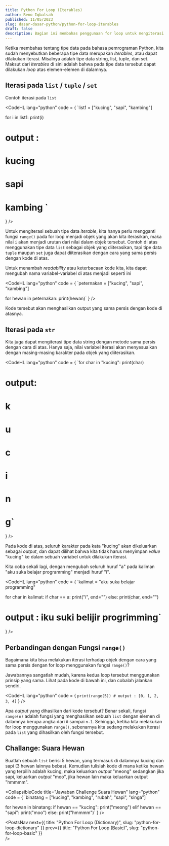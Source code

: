```yaml
---
title: Python For Loop (Iterables)
author: Reno Iqbalsah
published: 11/05/2023
slug: dasar-dasar-python/python-for-loop-iterables
draft: false
description: Bagian ini membahas penggunaan for loop untuk mengiterasi tipe-tipe data berbasis objek yang termasuk iterables dalam bahasa pemrograman Python.
---
```


Ketika membahas tentang tipe data pada bahasa pemrograman Python, kita sudah menyebutkan beberapa tipe data merupakan _iterables_, 
atau dapat dilakukan iterasi. Misalnya adalah tipe data string, list, tuple, dan set. Maksut dari _iterables_ di sini adalah
bahwa pada tipe data tersebut dapat dilakukan _loop_ atas elemen-elemen di dalamnya.

## Iterasi pada `list` / `tuple` / `set`

Contoh iterasi pada `list`

<CodeHL
lang="python"
code = {
`list1 = ["kucing", "sapi", "kambing"]

for i in list1:
    print(i)

# output :
# kucing
# sapi
# kambing `
}
/>

Untuk mengiterasi sebuah tipe data _iterable_, kita hanya perlu mengganti fungsi `range()` pada for loop menjadi objek yang akan kita iterasikan, maka nilai `i` akan menjadi
urutan dari nilai dalam objek tersebut. Contoh di atas menggunakan tipe data `list` sebagai objek yang diiterasikan, tapi tipe data `tuple` maupun `set` juga dapat diiterasikan dengan
cara yang sama persis dengan kode di atas.

Untuk menambah _readability_ atau keterbacaan kode kita, kita dapat mengubah nama variabel-variabel di atas menjadi seperti ini

<CodeHL
lang="python"
code = {
`peternakan = ["kucing", "sapi", "kambing"]

for hewan in peternakan:
    print(hewan)`
}
/>

Kode tersebut akan menghasilkan output yang sama persis dengan kode di atasnya.

## Iterasi pada `str`

Kita juga dapat mengiterasi tipe data string dengan metode sama persis dengan cara di atas. Hanya saja, nilai variabel iterasi akan menyesuaikan dengan masing-masing 
karakter pada objek yang diiterasikan.

<CodeHL
lang="python"
code = {
`for char in "kucing":
    print(char)
    
# output:
# k
# u
# c
# i
# n
# g`
}
/>

Pada kode di atas, seluruh karakter pada kata "kucing" akan dikeluarkan sebagai _output_, dan dapat dilihat bahwa kita tidak harus menyimpan _value_ "kucing" ke dalam sebuah 
variabel untuk dilakukan iterasi.

Kita coba sekali lagi, dengan mengubah seluruh huruf "a" pada kaliman "aku suka belajar programming" menjadi huruf "i".

<CodeHL
lang="python"
code = {
`kalimat = "aku suka belajar programming"

for char in kalimat:
    if char == a:
        print("i", end="")
    else:
        print(char, end="")

# output : iku suki belijir progrimming`
}
/>

## Perbandingan dengan Fungsi `range()`

Bagaimana kita bisa melakukan iterasi terhadap objek dengan cara yang sama persis dengan for loop menggunakan fungsi `range()`?

Jawabannya sangatlah mudah, karena kedua loop tersebut menggunakan prinsip yang sama. Lihat pada kode di bawah ini, dan cobalah jalankan sendiri.

<CodeHL
lang="python"
code = {
`print(range(5)) # output : [0, 1, 2, 3, 4]`
}
/>

Apa _output_ yang dihasilkan dari kode tersebut? Benar sekali, fungsi `range(n)` adalah fungsi yang menghasilkan sebuah `list` dengan 
elemen di dalamnya berupa angka dari `0` sampai `n-1`. Sehingga, ketika kita melakukan for loop menggunakan `range()`, sebenarnya kita 
sedang melakukan iterasi pada `list` yang dihasilkan oleh fungsi tersebut.

## Challange: Suara Hewan

Buatlah sebuah `list` berisi 5 hewan, yang termasuk di dalamnya kucing dan sapi (3 hewan lainnya bebas). Kemudian tulislah kode 
di mana ketika hewan yang terpilih adalah kucing, maka keluarkan _output_ "meong" sedangkan jika sapi, keluarkan _output_ "moo", jika 
hewan lain maka keluarkan output "hmmmm".

<CollapsibleCode
title="Jawaban Challenge Suara Hewan"
lang="python"
code = {
`binatang = ["kucing", "kambing", "rubah", "sapi", "singa"]

for hewan in binatang:
    if hewan == "kucing":
        print("meong")
    elif hewan == "sapi":
        print("moo")
    else:
        print("hmmmm")`
}
/>

<PostsNav
  next={{
    title: "Python For Loop (Dictionary)",
    slug: "python-for-loop-dictionary"
  }}
  prev={{
    title: "Python For Loop (Basic)",
    slug: "python-for-loop-basic"
  }}  
/>